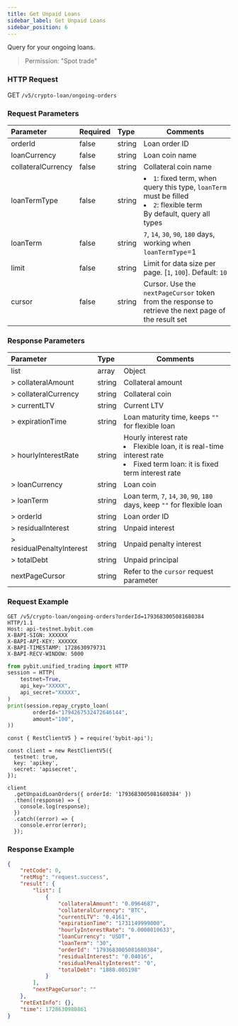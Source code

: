 ```yaml
---
title: Get Unpaid Loans
sidebar_label: Get Unpaid Loans
sidebar_position: 6
---
```

Query for your ongoing loans.
> Permission: "Spot trade"

### HTTP Request
GET `/v5/crypto-loan/ongoing-orders`

### Request Parameters
| Parameter | Required | Type | Comments|
|:----- |:-------|:-----|------ |
|orderId|false|string|Loan order ID|
|loanCurrency|false|string|Loan coin name|
|collateralCurrency|false|string|Collateral coin name|
|loanTermType|false|string|<li>`1`: fixed term, when query this type, `loanTerm` must be filled</li><li>`2`: flexible term</li>By default, query all types|
|loanTerm|false|string|`7`, `14`, `30`, `90`, `180` days, working when `loanTermType`=1|
|limit |false |string |Limit for data size per page. [`1`, `100`]. Default: `10`|
|cursor |false |string |Cursor. Use the `nextPageCursor` token from the response to retrieve the next page of the result set|

### Response Parameters
| Parameter | Type | Comments|
|:----- |:-----|----- |
|list|array|Object|
|> collateralAmount|string|Collateral amount|
|> collateralCurrency|string |Collateral coin|
|> currentLTV|string |Current LTV|
|> expirationTime|string |Loan maturity time, keeps `""` for flexible loan|
|> hourlyInterestRate|string |Hourly interest rate <li>Flexible loan, it is real-time interest rate</li><li>Fixed term loan: it is fixed term interest rate</li>|
|> loanCurrency|string |Loan coin|
|> loanTerm|string |Loan term, `7`, `14`, `30`, `90`, `180` days, keep `""` for flexible loan|
|> orderId|string |Loan order ID|
|> residualInterest|string |Unpaid interest|
|> residualPenaltyInterest|string |Unpaid penalty interest|
|> totalDebt|string |Unpaid principal|
|nextPageCursor |string |Refer to the `cursor` request parameter |

### Request Example

<Tabs groupId="programming-languages">
<TabItem value="http" label="HTTP">

```http
GET /v5/crypto-loan/ongoing-orders?orderId=1793683005081680384 HTTP/1.1
Host: api-testnet.bybit.com
X-BAPI-SIGN: XXXXXX
X-BAPI-API-KEY: XXXXXX
X-BAPI-TIMESTAMP: 1728630979731
X-BAPI-RECV-WINDOW: 5000
```

</TabItem>
<TabItem value="python" label="Python">

```python
from pybit.unified_trading import HTTP
session = HTTP(
    testnet=True,
    api_key="XXXXX",
    api_secret="XXXXX",
)
print(session.repay_crypto_loan(
        orderId="1794267532472646144",
        amount="100",
))
```

</TabItem>

<TabItem value="Node" label="Node.js">

```n4js
const { RestClientV5 } = require('bybit-api');

const client = new RestClientV5({
  testnet: true,
  key: 'apikey',
  secret: 'apisecret',
});

client
  .getUnpaidLoanOrders({ orderId: '1793683005081680384' })
  .then((response) => {
    console.log(response);
  })
  .catch((error) => {
    console.error(error);
  });
```

</TabItem>
</Tabs>

### Response Example

```json
{
    "retCode": 0,
    "retMsg": "request.success",
    "result": {
        "list": [
            {
                "collateralAmount": "0.0964687",
                "collateralCurrency": "BTC",
                "currentLTV": "0.4161",
                "expirationTime": "1731149999000",
                "hourlyInterestRate": "0.0000010633",
                "loanCurrency": "USDT",
                "loanTerm": "30",
                "orderId": "1793683005081680384",
                "residualInterest": "0.04016",
                "residualPenaltyInterest": "0",
                "totalDebt": "1888.005198"
            }
        ],
        "nextPageCursor": ""
    },
    "retExtInfo": {},
    "time": 1728630980861
}
```
